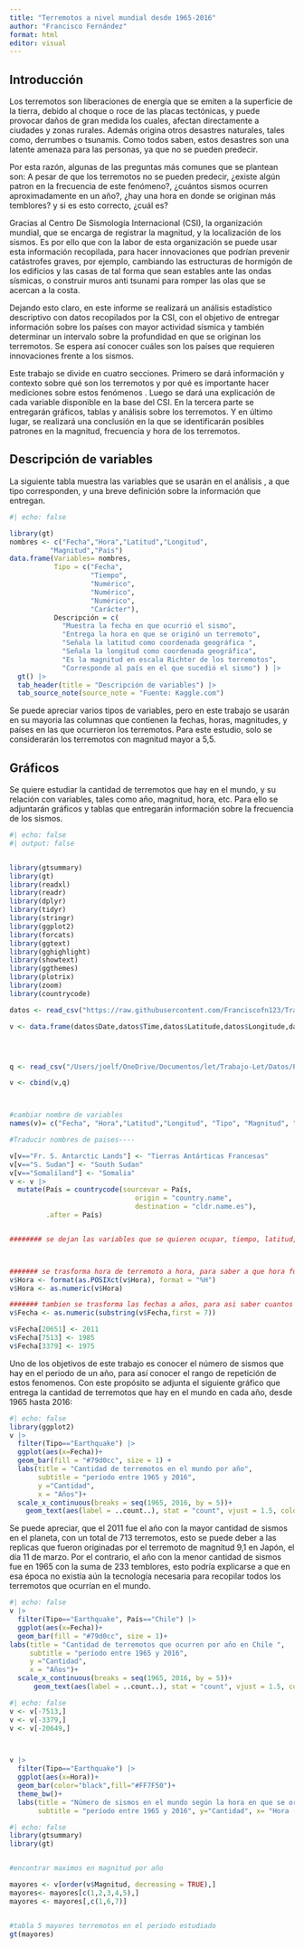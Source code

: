 ```yaml
---
title: "Terremotos a nivel mundial desde 1965-2016"
author: "Francisco Fernández"
format: html
editor: visual
---
```


## Introducción

Los terremotos son liberaciones de energía que se emiten a la superficie de la tierra, debido al choque o roce de las placas tectónicas, y puede provocar daños de gran medida los cuales, afectan directamente a ciudades y zonas rurales. Además origina otros desastres naturales, tales como, derrumbes o tsunamis. Como todos saben, estos desastres son una latente amenaza para las personas, ya que no se pueden predecir.

Por esta razón, algunas de las preguntas más comunes que se plantean son: A pesar de que los terremotos no se pueden predecir, ¿existe algún patron en la frecuencia de este fenómeno?, ¿cuántos sismos ocurren aproximadamente en un año?, ¿hay una hora en donde se originan más temblores? y si es esto correcto, ¿cuál es?

Gracias al Centro De Sismología Internacional (CSI), la organización mundial, que se encarga de registrar la magnitud, y la localización de los sismos. Es por ello que con la labor de esta organización se puede usar esta información recopilada, para hacer innovaciones que podrían prevenir catástrofes graves, por ejemplo, cambiando las estructuras de hormigón de los edificios y las casas de tal forma que sean estables ante las ondas sísmicas, o construir muros anti tsunami para romper las olas que se acercan a la costa.

Dejando esto claro, en este informe se realizará un análisis estadístico descriptivo con datos recopilados por la CSI, con el objetivo de entregar información sobre los países con mayor actividad sísmica y también determinar un intervalo sobre la profundidad en que se originan los terremotos. Se espera así conocer cuáles son los países que requieren innovaciones frente a los sismos.

Este trabajo se divide en cuatro secciones. Primero se dará información y contexto sobre qué son los terremotos y por qué es importante hacer mediciones sobre estos fenómenos . Luego se dará una explicación de cada variable disponible en la base del CSI. En la tercera parte se entregarán gráficos, tablas y análisis sobre los terremotos. Y en último lugar, se realizará una conclusión en la que se identificarán posibles patrones en la magnitud, frecuencia y hora de los terremotos.

## Descripción de variables

La siguiente tabla muestra las variables que se usarán en el análisis , a que tipo corresponden, y una breve definición sobre la información que entregan.

```r
#| echo: false

library(gt)
nombres <- c("Fecha","Hora","Latitud","Longitud",
          "Magnitud","País") 
data.frame(Variables= nombres, 
           Tipo = c("Fecha",
                    "Tiempo",
                    "Numérico",
                    "Numérico",
                    "Numérico",
                    "Carácter"),
           Descripción = c(
             "Muestra la fecha en que ocurrió el sismo",
             "Entrega la hora en que se originó un terremoto",
             "Señala la latitud como coordenada geográfica ",
             "Señala la longitud como coordenada geográfica",
             "Es la magnitud en escala Richter de los terremotos",
             "Corresponde al país en el que sucedió el sismo") ) |> 
  gt() |> 
  tab_header(title = "Descripción de variables") |> 
  tab_source_note(source_note = "Fuente: Kaggle.com")
```

Se puede apreciar varios tipos de variables, pero en este trabajo se usarán en su mayoria las columnas que contienen la fechas, horas, magnitudes, y países en las que ocurrieron los terremotos. Para este estudio, solo se considerarán los terremotos con magnitud mayor a 5,5.

## Gráficos

Se quiere estudiar la cantidad de terremotos que hay en el mundo, y su relación con variables, tales como año, magnitud, hora, etc. Para ello se adjuntarán gráficos y tablas que entregarán información sobre la frecuencia de los sismos.

```r
#| echo: false
#| output: false


library(gtsummary)
library(gt)
library(readxl)
library(readr)
library(dplyr)        
library(tidyr)        
library(stringr) 
library(ggplot2)
library(forcats)
library(ggtext)  
library(gghighlight) 
library(showtext)
library(ggthemes)
library(plotrix)
library(zoom)
library(countrycode)

datos <- read_csv("https://raw.githubusercontent.com/Franciscofn123/Trabajo-Let/main/Datos/terremotos_sin_procesar.csv", show_col_types = FALSE)

v <- data.frame(datos$Date,datos$Time,datos$Latitude,datos$Longitude,datos$Type,datos$Magnitude)




q <- read_csv("/Users/joelf/OneDrive/Documentos/let/Trabajo-Let/Datos/País.csv",show_col_types = FALSE) 

v <- cbind(v,q)



#cambiar nombre de variables
names(v)= c("Fecha", "Hora","Latitud","Longitud", "Tipo", "Magnitud", "País")

#Traducir nombres de paises----

v[v=="Fr. S. Antarctic Lands"] <- "Tierras Antárticas Francesas"
v[v=="S. Sudan"] <- "South Sudan"
v[v=="Somaliland"] <- "Somalia"
v <- v |> 
  mutate(País = countrycode(sourcevar = País,
                               origin = "country.name",
                               destination = "cldr.name.es"),
         .after = País) 


######## se dejan las variables que se quieren ocupar, tiempo, latitud, longitud, magnitud, tipo y pais de origen



####### se trasforma hora de terremoto a hora, para saber a que hora fue (como funcion parte entera)
v$Hora <- format(as.POSIXct(v$Hora), format = "%H")
v$Hora <- as.numeric(v$Hora)

####### tambien se trasforma las fechas a años, para asi saber cuantos terremotos hay a medida que pasa el tiempo
v$Fecha <- as.numeric(substring(v$Fecha,first = 7))

v$Fecha[20651] <- 2011
v$Fecha[7513] <- 1985 
v$Fecha[3379] <- 1975

```

Uno de los objetivos de este trabajo es conocer el número de sismos que hay en el periodo de un año, para así conocer el rango de repetición de estos fenomenos. Con este propósito se adjunta el siguiente gráfico que entrega la cantidad de terremotos que hay en el mundo en cada año, desde 1965 hasta 2016:

```r
#| echo: false
library(ggplot2)
v |> 
  filter(Tipo=="Earthquake") |> 
  ggplot(aes(x=Fecha))+
  geom_bar(fill = "#79d0cc", size = 1) +
  labs(title = "Cantidad de terremotos en el mundo por año",
       subtitle = "período entre 1965 y 2016",
       y ="Cantidad",
       x = "Años")+
  scale_x_continuous(breaks = seq(1965, 2016, by = 5))+
    geom_text(aes(label = ..count..), stat = "count", vjust = 1.5, colour = "Black",size=1.8)

```

Se puede apreciar, que el 2011 fue el año con la mayor cantidad de sismos en el planeta, con un total de 713 terremotos, esto se puede deber a las replicas que fueron originadas por el terremoto de magnitud 9,1 en Japón, el día 11 de marzo. Por el contrario, el año con la menor cantidad de sismos fue en 1965 con la suma de 233 temblores, esto podría explicarse a que en esa época no existía aún la tecnología necesaria para recopilar todos los terremotos que ocurrían en el mundo.

```r
#| echo: false
v |> 
  filter(Tipo=="Earthquake", País=="Chile") |> 
  ggplot(aes(x=Fecha))+
  geom_bar(fill = "#79d0cc", size = 1)+ 
labs(title = "Cantidad de terremotos que ocurren por año en Chile ",
     subtitle = "período entre 1965 y 2016",
     y ="Cantidad",
     x = "Años")+
  scale_x_continuous(breaks = seq(1965, 2016, by = 5))+
      geom_text(aes(label = ..count..), stat = "count", vjust = 1.5, colour = "Black",size=1.8)

```

```r
#| echo: false
v <- v[-7513,]
v <- v[-3379,]
v <- v[-20649,]



v |> 
  filter(Tipo=="Earthquake") |> 
  ggplot(aes(x=Hora))+
  geom_bar(color="black",fill="#FF7F50")+
  theme_bw()+
  labs(title = "Número de sismos en el mundo según la hora en que se origina",
       subtitle = "período entre 1965 y 2016", y="Cantidad", x= "Hora (0-24)")
```

```r
#| echo: false
library(gtsummary)
library(gt)


#encontrar maximos en magnitud por año

mayores <- v[order(v$Magnitud, decreasing = TRUE),]
mayores<- mayores[c(1,2,3,4,5),]
mayores <- mayores[,c(1,6,7)]


#tabla 5 mayores terremotos en el periodo estudiado
gt(mayores)
```
